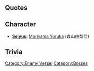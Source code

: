 {{Enemy/Header}}

==Quotes==
{{Abyssquote
|Clip1 = {{Audio|file= Abyssal Kuriles Princess Intro.ogg}}<br>{{Audio|file=Abyssal Kuriles Princess Broken Form Intro.ogg}}
|開幕前 = ハジメテ…ミタノカイ……？……ソウカイ？ ジャア……ココデ……。……シズメテ…ヤルヨォッ！

<br/>コンナ…サムイウミデ……。シズムノハ……。
イヤダロウ？……イヤダヨナァッ！
|EN1 = Did you start to do it…? Is it? Well…, I will sink you here!
<br><br> You don't want to sink…in these cold waters, …do you?
Must not want to do! (Final Form)
|Note1 = 
|Clip0 = {{Audio|file= Abyssal Kuriles Princess Attack.ogg}}<br>{{Audio|file= Abyssal Kuriles Princess Broken Form Attack.ogg}}
|砲撃 = ホラホラァ！<br><br>
サムイダロウ？　ツメタイダロウ？(Final Form)
|EN0 = Come on!<br>
It's cold, right?　Very cold, right? (Final Form)
|Clip2 = {{Audio|file= Abyssal Kuriles Princess Damagrd.ogg}}<br>{{Audio|file= Abyssal Kuriles Princess Broken Form Damaged.ogg}}
|被弾 = サムイ…ツメタイ…。<br><br>
オマエタチハ…キライダッ！(Final Form)
|EN2 = It's cold... so cold....<br><br>
I… hate you! (Final Form)
|Clip3 = {{Audio|file= Abyssal Kuriles Princess Sunk.ogg}}<br>{{Audio|file= Abyssal Kuriles Princess  Broken Form Sunk.ogg}}
|昼戦終了時 = ヤルモンダナ…。マァイイワ。ツギキタトキハ…コノウミト…イッショニナリナ。アッハハハハハッ！
<br><br>コノツメタイウミデ…マタ…ネムル…。モウイイ…。イッショウケンメイ…ヤッタ…ノ。　ヤッタノニ…。エ？イイノ？　提督、ワタシ…ワタシ…。アリガトウ！　手を。（Final Sunk Line)
|EN3 = Not bad... But it’s fine. Next time I come back... you'll be mixed with this sea. Ha-ha-ha-ha-ha-ha!
<br>
I sleep again in this cold sea, huh… No more... I've done so hard! But why..?　Eh?　Are you sure? Admiral, I am... I am..! Thank you…! Take my hand.
(Final Sunk Line)
|Note3 = 
}}

==Character==
* '''[[Glossary#List of Vessels by Japanese Voice Actresses|Seiyuu]]''': [https://www.imenterprise.jp/profile.php?id=100 Moriyama Yuruka] (森山由梨佳)

==Trivia==

{{Enemy/Footer}}
[[Category:Enemy Vessel]]
[[Category:Bosses]]